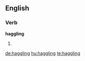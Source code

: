 ==English==

===Verb===
'''haggling'''

# {{present participle of|[[haggling]]}}

[[de:haggling]]
[[hu:haggling]]
[[te:haggling]]